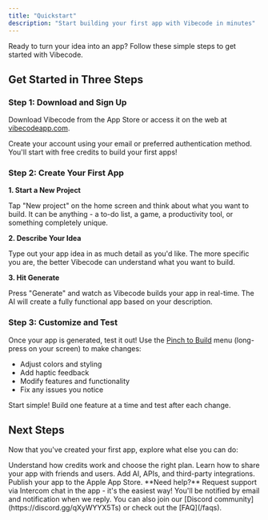 ```yaml
---
title: "Quickstart"
description: "Start building your first app with Vibecode in minutes"
---
```


Ready to turn your idea into an app? Follow these simple steps to get started with Vibecode.

## Get Started in Three Steps

### Step 1: Download and Sign Up

Download Vibecode from the App Store or access it on the web at [vibecodeapp.com](https://www.vibecodeapp.com).

Create your account using your email or preferred authentication method. You'll start with free credits to build your first apps!

### Step 2: Create Your First App

**1. Start a New Project**

Tap "New project" on the home screen and think about what you want to build. It can be anything - a to-do list, a game, a productivity tool, or something completely unique.

**2. Describe Your Idea**

Type out your app idea in as much detail as you'd like. The more specific you are, the better Vibecode can understand what you want to build.

**3. Hit Generate**

Press "Generate" and watch as Vibecode builds your app in real-time. The AI will create a fully functional app based on your description.

### Step 3: Customize and Test

Once your app is generated, test it out! Use the [Pinch to Build](/features/pinch-to-build) menu (long-press on your screen) to make changes:

- Adjust colors and styling
- Add haptic feedback
- Modify features and functionality
- Fix any issues you notice

<Tip>Start simple! Build one feature at a time and test after each change.</Tip>

## Next Steps

Now that you've created your first app, explore what else you can do:

<CardGroup cols={2}>

<Card title="Plans and Credits" icon="credit-card" href="/introduction/plans-and-credits">
  Understand how credits work and choose the right plan.
</Card>

<Card title="Share Your App" icon="share-nodes" href="/introduction/sharing-app">
  Learn how to share your app with friends and users.
</Card>

<Card title="Advanced Features" icon="wand-magic-sparkles" href="/features/integrations">
  Add AI, APIs, and third-party integrations.
</Card>

<Card title="Deploy to App Store" icon="mobile-screen-button" href="/introduction/deploy-app-store">
  Publish your app to the Apple App Store.
</Card>

</CardGroup>

<Note>
  **Need help?** Request support via Intercom chat in the app - it's the easiest way! You'll be notified by email and notification when we reply. You can also join our [Discord community](https://discord.gg/qXyWYYX5Ts) or check out the [FAQ](/faqs).
</Note>
